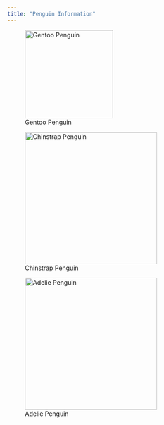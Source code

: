 ```yaml
---
title: "Penguin Information"
---
```


![Gentoo Penguin](images/Gentoo.jpg){width="200"}

![Chinstrap Penguin](images/Chinstrap.jpg){width="300"}

![Adelie Penguin](images/Adelie.jpg){width="300"}
